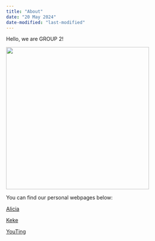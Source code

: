 ```yaml
---
title: "About"
date: "20 May 2024"
date-modified: "last-modified"
---
```


Hello, we are GROUP 2!

![](images/clipboard-663624080.png){width="389"}

You can find our personal webpages below:

[Alicia](https://lnealicia-isss608.netlify.app/)

[Keke](https://isss608keke.netlify.app/)

[YouTing](https://isss608ytquek.netlify.app/)
